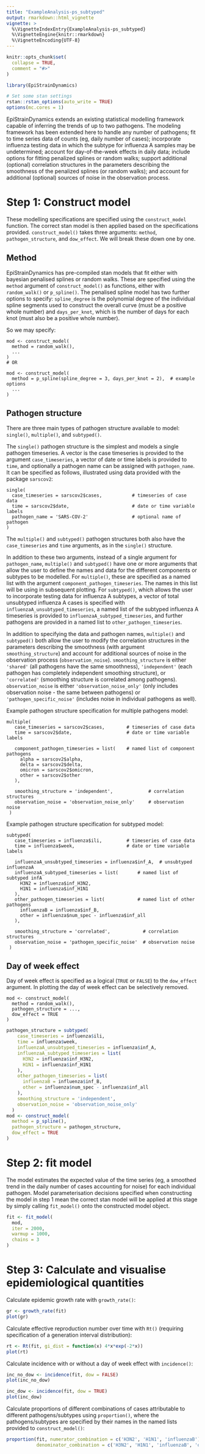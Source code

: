 ```yaml
---
title: "ExampleAnalysis-ps_subtyped"
output: rmarkdown::html_vignette
vignette: >
  %\VignetteIndexEntry{ExampleAnalysis-ps_subtyped}
  %\VignetteEngine{knitr::rmarkdown}
  %\VignetteEncoding{UTF-8}
---
```


```r
knitr::opts_chunk$set(
  collapse = TRUE,
  comment = "#>"
)
```

```r
library(EpiStrainDynamics)

# Set some stan settings
rstan::rstan_options(auto_write = TRUE)
options(mc.cores = 1)
```

EpiStrainDynamics extends an existing statistical modelling framework capable of inferring the trends of up to two pathogens. The modeling framework has been extended here to handle any number of pathogens; fit to time series data of counts (eg, daily number of cases); incorporate influenza testing data in which the subtype for influenza A samples may be undetermined; account for day-of-the-week effects in daily data; include options for fitting penalized splines or random walks; support additional (optional) correlation structures in the parameters describing the smoothness of the penalized splines (or random walks); and account for additional (optional) sources of noise in the observation process. 

# Step 1: Construct model

These modelling specifications are specified using the `construct_model` function. The correct stan model is then applied based on the specifications provided. `construct_model()` takes three arguments: `method`, `pathogen_structure`, and `dow_effect`. We will break these down one by one. 

## Method

EpiStrainDynamics has pre-compiled stan models that fit either with bayesian penalised splines or random walks. These are specified using the `method` argument of `construct_model()` as functions, either with `random_walk()` or `p_spline()`. The penalised spline model has two further options to specify: `spline_degree` is the polynomial degree of the individual spline segments used to construct the overall curve (must be a positive whole number) and `days_per_knot`, which is the number of days for each knot (must also be a positive whole number). 

So we may specify: 
```
mod <- construct_model(
  method = random_walk(), 
  ...
)
# OR

mod <- construct_model(
  method = p_spline(spline_degree = 3, days_per_knot = 2),  # example options
  ...
)
```

## Pathogen structure

There are three main types of pathogen structure available to model: `single()`, `multiple()`, and `subtyped()`. 

The `single()` pathogen structure is the simplest and models a single pathogen timeseries. A vector is the case timeseries is provided to the argument `case_timeseries`, a vector of date or time labels is provided to `time`, and optionally a pathogen name can be assigned with `pathogen_name`. It can be specified as follows, illustrated using data provided with the package `sarscov2`: 

```
single(
  case_timeseries = sarscov2$cases,           # timeseries of case data
  time = sarscov2$date,                       # date or time variable labels
  pathogen_name = 'SARS-COV-2'                # optional name of pathogen 
)
```

The `multiple()` and `subtyped()` pathogen structures both also have the `case_timeseries` and `time` arguments, as in the `single()` structure. 

In addition to these two arguments, instead of a single argument for `pathogen_name`, `multiple()` and `subtyped()` have one or more arguments that allow the user to define the names and data for the different components or subtypes to be modelled. For `multiple()`, these are specified as a named list with the argument `component_pathogen_timeseries`. The names in this list will be using in subsequent plotting. For `subtyped()`, which allows the user to incorporate testing data for influenza A subtypes, a vector of total unsubtyped influenza A cases is specified with `influenzaA_unsubtyped_timeseries`, a named list of the subtyped influenza A timeseries is provided to `influenzaA_subtyped_timeseries`, and further pathogens are provided in a named list to `other_pathogen_timeseries`. 

In addition to specifying the data and pathogen names, `multiple()` and `subtyped()` both allow the user to modify the correlation structures in the parameters describing the smoothness (with argument `smoothing_structure`) and account for additional sources of noise in the observation process (`observation_noise`). `smoothing_structure` is either `'shared'` (all pathogens have the same smoothness), `'independent'` (each pathogen has completely independent smoothing structure), or `'correlated'` (smoothing structure is correlated among pathogens). `observation_noise` is either `'observation_noise_only'` (only includes observation noise - the same between pathogens) or `'pathogen_specific_noise'` (includes noise in individual pathogens as well). 

Example pathogen structure specification for multiple pathogens model:
```
multiple(
   case_timeseries = sarscov2$cases,        # timeseries of case data
   time = sarscov2$date,                    # date or time variable labels
   
   component_pathogen_timeseries = list(    # named list of component pathogens
     alpha = sarscov2$alpha,
     delta = sarscov2$delta,
     omicron = sarscov2$omicron,
     other = sarscov2$other
   ),
   
   smoothing_structure = 'independent',             # correlation structures
   observation_noise = 'observation_noise_only'     # observation noise
 )
```

Example pathogen structure specification for subtyped model:
```
subtyped(
   case_timeseries = influenza$ili,         # timeseries of case data
   time = influenza$week,                   # date or time variable labels
   
   influenzaA_unsubtyped_timeseries = influenza$inf_A,  # unsubtyped influenzaA
   influenzaA_subtyped_timeseries = list(       # named list of subtyped infA
     H3N2 = influenza$inf_H3N2,
     H1N1 = influenza$inf_H1N1
   ),
   other_pathogen_timeseries = list(            # named list of other pathogens
     influenzaB = influenza$inf_B,
     other = influenza$num_spec - influenza$inf_all
   ),
   
   smoothing_structure = 'correlated',            # correlation structures
   observation_noise = 'pathogen_specific_noise'  # observation noise
 )
```

## Day of week effect

Day of week effect is specified as a logical (`TRUE` or `FALSE`) to the `dow_effect` argument. In plotting the day of week effect can be selectively removed. 

```
mod <- construct_model(
  method = random_walk(), 
  pathogen_structure = ...,
  dow_effect = TRUE
)
```

```r
pathogen_structure = subtyped(
    case_timeseries = influenza$ili,
    time = influenza$week,
    influenzaA_unsubtyped_timeseries = influenza$inf_A,
    influenzaA_subtyped_timeseries = list(
      H3N2 = influenza$inf_H3N2,
      H1N1 = influenza$inf_H1N1
    ),
    other_pathogen_timeseries = list(
      influenzaB = influenza$inf_B,
      other = influenza$num_spec - influenza$inf_all
    ),
    smoothing_structure = 'independent',
    observation_noise = 'observation_noise_only'
  )
mod <- construct_model(
  method = p_spline(),
  pathogen_structure = pathogen_structure,
  dow_effect = TRUE
)
```

# Step 2: fit model

The model estimates the expected value of the time series (eg, a smoothed trend in the daily number of cases accounting for noise) for each individual pathogen. Model parameterisation decisions specified when constructing the model in step 1 mean the correct stan model will be applied at this stage by simply calling `fit_model()` onto the constructed model object. 

```r
fit <- fit_model(
  mod,
  iter = 2000,
  warmup = 1000,
  chains = 3
)
```

# Step 3: Calculate and visualise epidemiological quantities

Calculate epidemic growth rate with `growth_rate()`:
```r
gr <- growth_rate(fit)
plot(gr)
```

Calculate effective reproduction number over time with `Rt()` (requiring specification of a generation interval distribution): 
```r
rt <- Rt(fit, gi_dist = function(x) 4*x*exp(-2*x))
plot(rt)
```

Calculate incidence with or without a day of week effect with `incidence()`:
```r
inc_no_dow <- incidence(fit, dow = FALSE)
plot(inc_no_dow)
```

```r
inc_dow <- incidence(fit, dow = TRUE)
plot(inc_dow)
```

Calculate proportions of different combinations of cases attributable to different pathogens/subtypes using `proportion()`, where the pathogens/subtypes are specified by their names in the named lists provided to `construct_model()`:
```r
proportion(fit, numerator_combination = c('H3N2', 'H1N1', 'influenzaB'),
           denominator_combination = c('H3N2', 'H1N1', 'influenzaB', 'other'))
```

